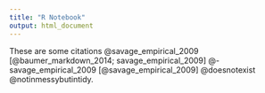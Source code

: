 ```yaml
---
title: "R Notebook"
output: html_document
---
```


These are some citations @savage_empirical_2009 [@baumer_markdown_2014; savage_empirical_2009] @-savage_empirical_2009 [@savage_empirical_2009] @doesnotexist @notinmessybutintidy.